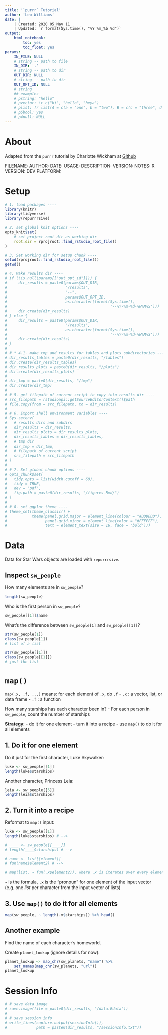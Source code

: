 ```yaml
---
title: '`purrr` Tutorial'
author: 'Leo Williams'
date: |
    | Created: 2020 05_May 11
    | Updated: `r format(Sys.time(), "%Y %m_%b %d")`
output: 
    html_notebook:
        toc: yes
        toc_float: yes
params:
    IN_FILE: NULL
    # string -- path to file
    IN_DIR: '.'
    # string -- path to dir
    OUT_DIR: NULL
    # string -- path to dir
    OUT_OPT_ID: NULL 
    # string
    ## examples
    # pstring: "hello"
    # pvector: !r c("hi", "hello", "heya")
    # plist: !r list(A = c(a = "one", b = "two"), B = c(c = "three", d = "four", e = "five"))
    # p5bool: yes
    # p4null: NULL
---
```


# About
Adapted from the `purrr` tutorial by Charlotte Wickham at [Github](https://github.com/cwickham/purrr-tutorial)

FILENAME:
AUTHOR:
DATE:
USAGE:
DESCRIPTION:
VERSION:
NOTES:
R VERSION:
DEV PLATFORM:

# Setup

```r

# 1. load packages ----
library(knitr)
library(tidyverse)
library(repurrrsive)

# 2. set global knit options ----
opts_knit$set(
    # set project root dir as working dir
    root.dir = rprojroot::find_rstudio_root_file()
)

# 3. Set working dir for setup chunk ----
setwd(rprojroot::find_rstudio_root_file())
getwd()

# 4. Make results dir ----
# if (!is.null(params[["out_opt_id"]])) {
#     dir_results = paste0(params$OUT_DIR,
#                          "/results",
#                          "--",
#                          params$OUT_OPT_ID,
#                          as.character(format(Sys.time(),
#                                              '--%Y-%m-%d-%H%M%S')))
#     dir.create(dir_results)
# } else {
#     dir_results = paste0(params$OUT_DIR,
#                          "/results",
#                          as.character(format(Sys.time(),
#                                              '--%Y-%m-%d-%H%M%S')))
#     dir.create(dir_results)
# }
# 
# # * 4.1. make tmp and results for tables and plots subdirectories ----
# dir_results_tables = paste0(dir_results, "/tables")
# dir.create(dir_results_tables)
# dir_results_plots = paste0(dir_results, "/plots")
# dir.create(dir_results_plots)
# 
# dir_tmp = paste0(dir_results, "/tmp")
# dir.create(dir_tmp)
# 
# # 5. get filepath of current script to copy into results dir ----
# src_filepath = rstudioapi::getSourceEditorContext()$path
# file.copy(from = src_filepath, to = dir_results)
# 
# # 6. Export shell environment variables ----
# Sys.setenv(
# 	# results dirs and subdirs
# 	dir_results = dir_results, 
# 	dir_results_plots = dir_results_plots, 
# 	dir_results_tables = dir_results_tables, 
# 	# tmp dir
# 	dir_tmp = dir_tmp,
# 	# filepath of current script
# 	src_filepath = src_filepath
# )
# 
# # 7. Set global chunk options ----
# opts_chunk$set(
# 	tidy.opts = list(width.cutoff = 60),
# 	tidy = TRUE,
# 	dev = "pdf",
# 	fig.path = paste0(dir_results, "/figures-Rmd/")
# )
# 
# # 8. set ggplot theme ----
# theme_set(theme_classic() +
#           theme(panel.grid.major = element_line(colour = "#DDDDDD"),
#                 panel.grid.minor = element_line(color = "#FFFFFF"),
#                 text = element_text(size = 16, face = "bold")))
```

# Data
Data for Star Wars objects are loaded with `repurrrsive`.

## Inspect `sw_people`
How many elements are in `sw_people`?
```r
length(sw_people)
```

Who is the first person in `sw_people`?
```r
sw_people[[1]]$name
```

What's the difference between `sw_people[1]` and `sw_people[[1]]`?
```r
str(sw_people[1])
class(sw_people[1])
# list of a list

str(sw_people[[1]])
class(sw_people[[1]])
# just the list
```

# `map()`
`map(.x, .f, ...)` means: for each element of `.x`, do `.f`
- `.x` : a vector, list, or data frame
- `.f` : a function

How many starships has each character been in?
- For each person in `sw_people`, count the number of starships

**Strategy**:
- do it for one element
- turn it into a recipe
- use `map()` to do it for all elements

## 1. Do it for one element
Do it just for the first character, Luke Skywalker:
```r
luke <- sw_people[[1]]
length(luke$starships)
```

Another character, Princess Leia:
```r
leia <- sw_people[[5]]
length(leia$starships)
```

## 2. Turn it into a recipe
Reformat to `map()` input:
```r
luke <- sw_people[[1]]
length(luke$starships) # -->

# ____ <- sw_people[[____]]
# length(____$starships) # -->

# name <- list[[element]]
# fun(name$element2) # -->

# map(list, ~ fun(.x$element2)), where .x is iterates over every element

```
`~` is the formula, `.x` is the "pronoun" for one element of the input vector (e.g. one *list* per character from the input vector of lists)

## 3. Use `map()` to do it for all elements
```r
map(sw_people, ~ length(.x$starships)) %>% head()
```

## Another example
Find the name of each character's homeworld.

Create `planet_lookup` (ignore details for now):
```r
planet_lookup <- map_chr(sw_planets, "name") %>%
    set_names(map_chr(sw_planets, "url"))
planet_lookup
```


# Session Info

```r
# # save data image
# save.image(file = paste0(dir_results, "/data.Rdata"))
# 
# # save session info
# write_lines(capture.output(sessionInfo()), 
#             path = paste0(dir_results, "/sessionInfo.txt"))
```
